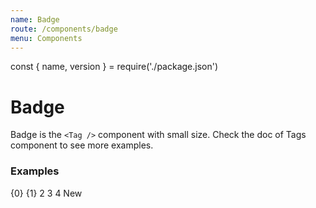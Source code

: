 ```yaml
---
name: Badge
route: /components/badge
menu: Components
---
```


const { name, version } = require('./package.json')

# Badge

<TagVersion version={version} name={name} />

Badge is the `<Tag />` component with small size. Check the doc of Tags component to see more examples.

### Examples

<Playground>
  <Badge>{0}</Badge>
  <Badge>{1}</Badge>
  <Badge>2</Badge>
  <Badge>3</Badge>
  <Badge>4</Badge>
  <Badge variant="primary">New</Badge>
</Playground>
